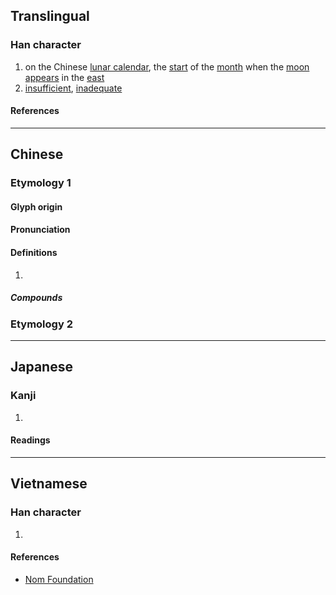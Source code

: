 {{character info}}
==Translingual==

===Han character===
{{Han char|rn=74|rad=月|as=06|sn=10|four=74227|canj=BOBO|ids=⿰月肉}}

# on the Chinese [[lunar calendar]], the [[start]] of the [[month]] when the [[moon]] [[appear]]s in the [[east]]
# [[insufficient]], [[inadequate]]

====References====
{{Han ref|kx=0505.130|dkj=14356|dj=0884.050|hdz=32067.190|uh=6712}}

----

==Chinese==

===Etymology 1===
{{zh-forms}}

====Glyph origin====
{{Han etym}}

====Pronunciation====
{{zh-pron
|m=nǜ
|c=nuk6
|mc=
|oc=y
|cat=n,a
}}

====Definitions====
{{zh-hanzi}}

# {{rfdef|zh}}

=====Compounds=====
{{zh-der|朏朒|縮縮朒朒|縮朒}}

===Etymology 2===
{{zh-see|嘎|v|Sichuanese: meat}}

----

==Japanese==

===Kanji===
{{ja-kanji|grade=|rs=月06}}

# {{rfdef|ja|sort=月06}}

====Readings====
{{ja-readings
|goon=にく
|kanon=じく
}}

----

==Vietnamese==

===Han character===
{{vi-readings|rs=月06|reading=nục}}

# {{rfdef|vi|sort=月06}}

====References====
* [http://nomfoundation.org/common/nom_details.php?codepoint=6712 Nom Foundation]